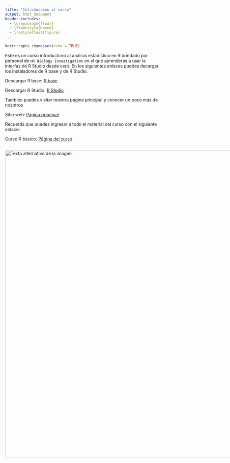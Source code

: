 ---
title: "Introducción al curso"
output: html_document
header-includes:
  - \usepackage{float}
  - \floatstyle{boxed}
  - \restylefloat{figure}
---


```{r setup, include=FALSE}
knitr::opts_chunk$set(echo = TRUE)
```

Este es un curso introductorio al análisis estadístico en R brindado por personal de `HN Biology Investigation` en el que aprenderás a usar la interfaz de R Studio desde cero.
En los siguientes enlaces puedes decargar los instaladores de R base y de R Studio.

Descargar R base: [R base](https://cran.r-project.org/bin/windows/base/)

Descargar R Studio: [R Studio](https://posit.co/download/rstudio-desktop/)

También puedes visitar nuestra página principal y conocer un poco más de nosotros

Sitio web: [Página principal](https://www.hnbiology.org/)

Recuerda que puedes ingresar a todo el material del curso con el siguiente enlace:

Curso R básico: [Página del curso](https://www.hnbiology.org/)

<div style="display:flex; align-items:center;">
  <img src="Imagenes/HNBI_LOGO2.jpeg" alt="Texto alternativo de la imagen" style="width:1000px;">
</div>